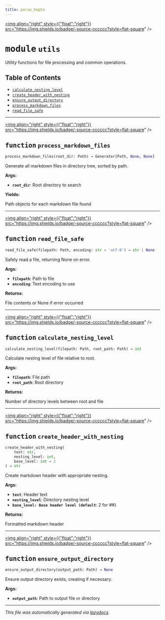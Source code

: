 ```yaml
---
title: parse_hepta
---
```


<a href="https://github.com/drothermel/%24%7BREPO%7D/blob/main/src/parse_hepta/utils.py"><img align="right" style={{"float":"right"}} src="https://img.shields.io/badge/-source-cccccc?style=flat-square" /></a>

# <kbd>module</kbd> `utils`
Utility functions for file processing and common operations.


## Table of Contents
- [`calculate_nesting_level`](./parse_hepta.utils#function-calculate-nesting-level)
- [`create_header_with_nesting`](./parse_hepta.utils#function-create-header-with-nesting)
- [`ensure_output_directory`](./parse_hepta.utils#function-ensure-output-directory)
- [`process_markdown_files`](./parse_hepta.utils#function-process-markdown-files)
- [`read_file_safe`](./parse_hepta.utils#function-read-file-safe)



---

<a href="https://github.com/drothermel/%24%7BREPO%7D/blob/main/src/parse_hepta/utils.py#L7"><img align="right" style={{"float":"right"}} src="https://img.shields.io/badge/-source-cccccc?style=flat-square" /></a>

## <kbd>function</kbd> `process_markdown_files`

```python
process_markdown_files(root_dir: Path) → Generator[Path, None, None]
```

Generate all markdown files in directory tree, sorted by path.


**Args:**

- <b>`root_dir`</b>: Root directory to search


**Yields:**

Path objects for each markdown file found



---

<a href="https://github.com/drothermel/%24%7BREPO%7D/blob/main/src/parse_hepta/utils.py#L19"><img align="right" style={{"float":"right"}} src="https://img.shields.io/badge/-source-cccccc?style=flat-square" /></a>

## <kbd>function</kbd> `read_file_safe`

```python
read_file_safe(filepath: Path, encoding: str = 'utf-8') → str | None
```

Safely read a file, returning None on error.


**Args:**

- <b>`filepath`</b>: Path to file
- <b>`encoding`</b>: Text encoding to use


**Returns:**

File contents or None if error occurred



---

<a href="https://github.com/drothermel/%24%7BREPO%7D/blob/main/src/parse_hepta/utils.py#L35"><img align="right" style={{"float":"right"}} src="https://img.shields.io/badge/-source-cccccc?style=flat-square" /></a>

## <kbd>function</kbd> `calculate_nesting_level`

```python
calculate_nesting_level(filepath: Path, root_path: Path) → int
```

Calculate nesting level of file relative to root.


**Args:**

- <b>`filepath`</b>: File path
- <b>`root_path`</b>: Root directory


**Returns:**

Number of directory levels between root and file



---

<a href="https://github.com/drothermel/%24%7BREPO%7D/blob/main/src/parse_hepta/utils.py#L52"><img align="right" style={{"float":"right"}} src="https://img.shields.io/badge/-source-cccccc?style=flat-square" /></a>

## <kbd>function</kbd> `create_header_with_nesting`

```python
create_header_with_nesting(
    text: str,
    nesting_level: int,
    base_level: int = 2
) → str
```

Create markdown header with appropriate nesting.


**Args:**

- <b>`text`</b>: Header text
- <b>`nesting_level`</b>: Directory nesting level
- <b>`base_level: Base header level (default`</b>: 2 for ##)


**Returns:**

Formatted markdown header



---

<a href="https://github.com/drothermel/%24%7BREPO%7D/blob/main/src/parse_hepta/utils.py#L70"><img align="right" style={{"float":"right"}} src="https://img.shields.io/badge/-source-cccccc?style=flat-square" /></a>

## <kbd>function</kbd> `ensure_output_directory`

```python
ensure_output_directory(output_path: Path) → None
```

Ensure output directory exists, creating if necessary.


**Args:**

- <b>`output_path`</b>: Path to output file or directory





---

_This file was automatically generated via [lazydocs](https://github.com/ml-tooling/lazydocs)._

